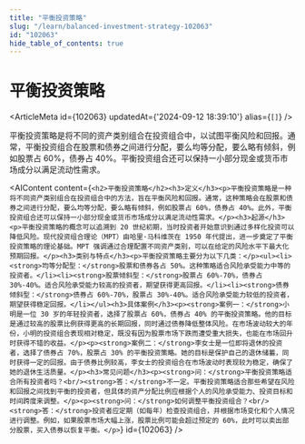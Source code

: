 ```yaml
---
title: "平衡投资策略"
slug: "/learn/balanced-investment-strategy-102063"
id: "102063"
hide_table_of_contents: true
---
```



# 平衡投资策略

<ArticleMeta id={102063} updatedAt={'2024-09-12 18:39:10'} alias={`[]`} />
<div className='border-solid border-b border-t-0 my-4 border-[var(--ifm-color-gray-300)]' />

平衡投资策略是将不同的资产类别组合在投资组合中，以试图平衡风险和回报。通常，平衡投资组合在股票和债券之间进行分配，要么均等分配，要么略有倾斜，例如股票占 60%，债券占 40%。平衡投资组合还可以保持一小部分现金或货币市场成分以满足流动性需求。

<AIContent content={`<h2>平衡投资策略</h2><h3>定义</h3><p>平衡投资策略是一种将不同资产类别组合在投资组合中的方法，旨在平衡风险和回报。通常，这种策略会在股票和债券之间进行分配，要么均等分配，要么略有倾斜，例如股票占 60%，债券占 40%。此外，平衡投资组合还可以保持一小部分现金或货币市场成分以满足流动性需求。</p><h3>起源</h3><p>平衡投资策略的概念可以追溯到 20 世纪初期，当时投资者开始意识到通过多样化投资可以降低风险。现代投资组合理论（MPT）由哈里·马科维茨在 1950 年代提出，进一步奠定了平衡投资策略的理论基础。MPT 强调通过合理配置不同资产类别，可以在给定的风险水平下最大化预期回报。</p><h3>类别与特点</h3><p>平衡投资策略主要分为以下几类：</p><ul><li><strong>均等分配型：</strong>股票和债券各占 50%。这种策略适合风险承受能力中等的投资者。</li><li><strong>股票倾斜型：</strong>股票占 60%-70%，债券占 30%-40%。适合风险承受能力较高的投资者，期望获得更高回报。</li><li><strong>债券倾斜型：</strong>债券占 60%-70%，股票占 30%-40%。适合风险承受能力较低的投资者，期望获得稳定回报。</li></ul><h3>具体案例</h3><p><strong>案例一：</strong>小明是一位 30 岁的年轻投资者，选择了股票占 60%，债券占 40% 的平衡投资策略。他的目标是通过较高的股票比例获得更高的长期回报，同时通过债券降低整体风险。在市场波动较大的年份，小明的投资组合表现相对稳定，既没有因为股票市场下跌而遭受重大损失，也能在市场回升时获得不错的收益。</p><p><strong>案例二：</strong>李女士是一位即将退休的投资者，选择了债券占 70%，股票占 30% 的平衡投资策略。她的目标是保护自己的退休储蓄，同时获得一定的回报。由于债券比例较高，李女士的投资组合在市场波动时表现较为稳定，确保了她的退休生活质量。</p><h3>常见问题</h3><p><strong>问：</strong>平衡投资策略适合所有投资者吗？<br/><strong>答：</strong>不一定。平衡投资策略适合那些希望在风险和回报之间找到平衡的投资者，但具体的资产分配比例应根据个人的风险承受能力、投资目标和时间跨度来调整。</p><p><strong>问：</strong>如何调整平衡投资组合？<br/><strong>答：</strong>投资者应定期（如每年）检查投资组合，并根据市场变化和个人情况进行调整。例如，如果股票市场大幅上涨，股票比例可能会超过预定的 60%，此时可以卖出部分股票，买入债券以恢复平衡。</p>`} id={102063} />
